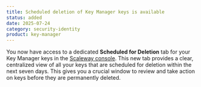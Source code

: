 ```yaml
---
title: Scheduled deletion of Key Manager keys is available
status: added
date: 2025-07-24
category: security-identity
product: key-manager
---
```


You now have access to a dedicated **Scheduled for Deletion** tab for your Key Manager keys in the [Scaleway console](https://console.scaleway.com/key-manager/). This new tab provides a clear, centralized view of all your keys that are scheduled for deletion within the next seven days. This gives you a crucial window to review and take action on keys before they are permanently deleted.


